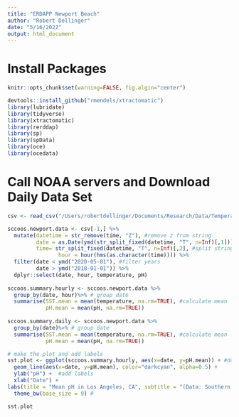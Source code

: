 ```yaml
---
title: "ERDAPP Newport Beach"
author: "Robert Dellinger"
date: "5/16/2022"
output: html_document
---
```


# Install Packages 

```r
knitr::opts_chunk$set(warning=FALSE, fig.algin="center")

devtools::install_github("rmendels/xtractomatic")
library(lubridate)
library(tidyverse)
library(xtractomatic)
library(rerddap)
library(sp)
library(spData)
library(oce)
library(ocedata)
```

# Call NOAA servers and Download Daily Data Set

```r


csv <- read_csv("/Users/robertdellinger/Documents/Research/Data/Temperature_Data/sccoss.newportbeach.sst.pH.2018.2022.csv")

sccoos.newport.data <- csv[-1,] %>% 
  mutate(datetime = str_remove(time, "Z"), #remove z from string
         date = as.Date(ymd(str_split_fixed(datetime, "T", n=Inf)[,1])), #split string into date
         time= str_split_fixed(datetime, "T", n=Inf)[,2], #split string into time
                hour = hour(hms(as.character(time)))) %>% 
  filter(date < ymd("2020-05-01"), #filter years
         date > ymd("2018-01-01")) %>% 
  dplyr::select(date, hour, temperature, pH)
  
sccoos.summary.hourly <- sccoos.newport.data %>% 
  group_by(date, hour)%>% # group date
  summarise(SST.mean = mean(temperature, na.rm=TRUE), #calculate mean
            pH.mean = mean(pH, na.rm=TRUE))
  
sccoos.summary.daily <- sccoos.newport.data %>% 
  group_by(date)%>% # group date
  summarise(SST.mean = mean(temperature, na.rm=TRUE), #calculate mean
            pH.mean = mean(pH, na.rm=TRUE))

```
```r

# make the plot and add labels
sst.plot <- ggplot(sccoos.summary.hourly, aes(x=date, y=pH.mean)) + #date by mean sst
  geom_line(aes(x=date, y=pH.mean), color="darkcyan", alpha=0.5) +
  ylab("pH") +  #add labels
  xlab("Date") +
labs(title = "Mean pH in Los Angeles, CA", subtitle = "(Data: Southern California Coastal Ocean Observation Station, Newport Beach)") +
  theme_bw(base_size = 9) #

sst.plot

```


